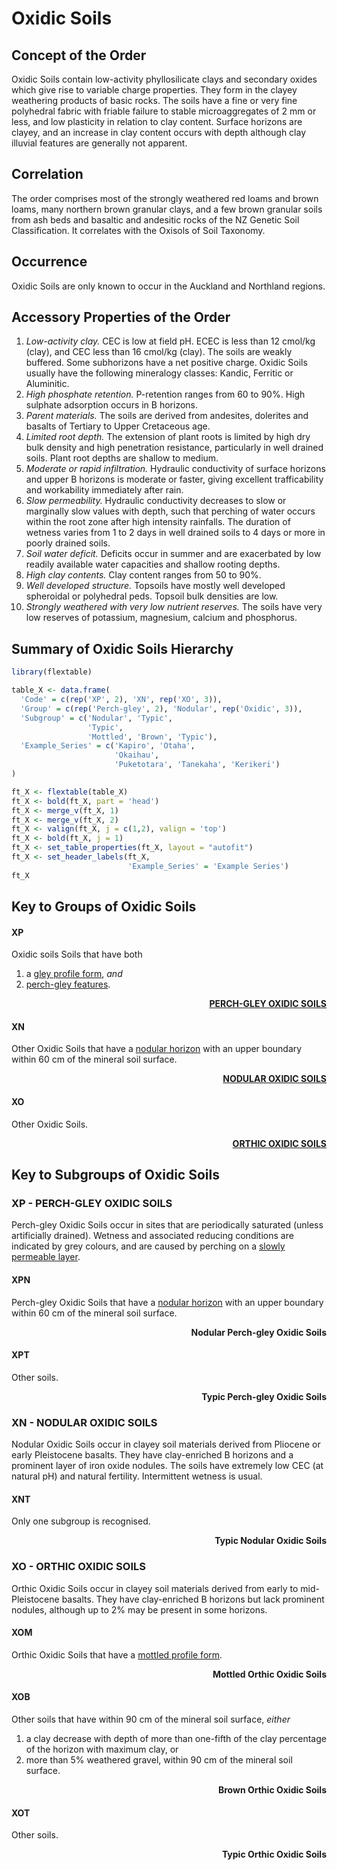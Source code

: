 # Oxidic Soils {-#ord-X}

## Concept of the Order {-#con-X}

Oxidic Soils contain low-activity phyllosilicate clays and secondary oxides which give rise to variable charge properties. They form in the clayey weathering products of basic rocks. The soils have a fine or very fine polyhedral fabric with friable failure to stable microaggregates of 2\ mm or less, and low plasticity in relation to clay content. Surface horizons are clayey, and an increase in clay content occurs with depth although clay illuvial features are generally not apparent.

## Correlation {-#cor-X}

The order comprises most of the strongly weathered red loams and brown loams, many northern brown granular clays, and a few brown granular soils from ash beds and basaltic and andesitic rocks of the NZ Genetic Soil Classification. It correlates with the Oxisols of Soil Taxonomy.

## Occurrence {-#occ-X}

Oxidic Soils are only known to occur in the Auckland and Northland regions.

## Accessory Properties of the Order {-#acc-X}

1.  _Low-activity clay._ CEC is low at field pH. ECEC is less than 12\ cmol/kg (clay), and CEC less than 16 cmol/kg (clay). The soils are weakly buffered. Some subhorizons have a net positive charge. Oxidic Soils usually have the following mineralogy classes: Kandic, Ferritic or Aluminitic.
2.  _High phosphate retention._ P-retention ranges from 60 to 90%. High sulphate adsorption occurs in B horizons.
3.  _Parent materials._ The soils are derived from andesites, dolerites and basalts of Tertiary to Upper Cretaceous age.
4.  _Limited root depth._ The extension of plant roots is limited by high dry bulk density and high penetration resistance, particularly in well drained soils. Plant root depths are shallow to medium.
5.  _Moderate or rapid infiltration._ Hydraulic conductivity of surface horizons and upper B horizons is moderate or faster, giving excellent trafficability and workability immediately after rain.
6.  _Slow permeability._ Hydraulic conductivity decreases to slow or marginally slow values with depth, such that perching of water occurs within the root zone after high intensity rainfalls. The duration of wetness varies from 1 to 2 days in well drained soils to 4 days or more in poorly drained soils.
7.  _Soil water deficit._ Deficits occur in summer and are exacerbated by low readily available water capacities and shallow rooting depths.
8.  _High clay contents._ Clay content ranges from 50 to 90%.
9.  _Well developed structure._ Topsoils have mostly well developed spheroidal or polyhedral peds. Topsoil bulk densities are low.
10.  _Strongly weathered with very low nutrient reserves._ The soils have very low reserves of potassium, magnesium, calcium and phosphorus.

## Summary of Oxidic Soils Hierarchy {-#sum-X}

```r
library(flextable)

table_X <- data.frame(
  'Code' = c(rep('XP', 2), 'XN', rep('XO', 3)),
  'Group' = c(rep('Perch-gley', 2), 'Nodular', rep('Oxidic', 3)),
  'Subgroup' = c('Nodular', 'Typic',
                 'Typic',
                 'Mottled', 'Brown', 'Typic'),
  'Example_Series' = c('Kapiro', 'Otaha',
                       'Okaihau',
                       'Puketotara', 'Tanekaha', 'Kerikeri')
) 

ft_X <- flextable(table_X)
ft_X <- bold(ft_X, part = 'head')
ft_X <- merge_v(ft_X, 1)
ft_X <- merge_v(ft_X, 2)
ft_X <- valign(ft_X, j = c(1,2), valign = 'top')
ft_X <- bold(ft_X, j = 1)
ft_X <- set_table_properties(ft_X, layout = "autofit")
ft_X <- set_header_labels(ft_X, 
                          'Example_Series' = 'Example Series')
ft_X
```

## Key to Groups of Oxidic Soils {-#grp-X}

#### __XP__ {-#key-XP}

Oxidic soils Soils that have both

1.  a [gley profile form](#diag-gleypf), _and_
2.  [perch-gley features](#diag-pgley).

<div style="text-align: right"> [__PERCH-GLEY OXIDIC SOILS__](#XP) </div>

#### __XN__ {-#key-XN}

Other Oxidic Soils that have a [nodular horizon](#diag-nodh) with an upper boundary within 60\ cm of the mineral soil surface.

<div style="text-align: right"> [__NODULAR OXIDIC SOILS__](#XN) </div>

#### __XO__ {-#key-XO}

Other Oxidic Soils.

<div style="text-align: right"> [__ORTHIC OXIDIC SOILS__](#XO) </div>

## Key to Subgroups of Oxidic Soils {-#sub-X}

### __XP__ - PERCH-GLEY OXIDIC SOILS {-#XP}

Perch-gley Oxidic Soils occur in sites that are periodically saturated (unless artificially drained). Wetness and associated reducing conditions are indicated by grey colours, and are caused by perching on a [slowly permeable layer](#diag-slowp).

#### __XPN__ {-#key-XPN}

Perch-gley Oxidic Soils that have a [nodular horizon](#diag-nodh) with an upper boundary within 60\ cm of the mineral soil surface.

<div style="text-align: right"> __Nodular Perch-gley Oxidic Soils__ </div>

#### __XPT__ {-#key-XPT}

Other soils.

<div style="text-align: right"> __Typic Perch-gley Oxidic Soils__ </div>

### __XN__ - NODULAR OXIDIC SOILS {-#XN}

Nodular Oxidic Soils occur in clayey soil materials derived from Pliocene or early Pleistocene basalts. They have clay-enriched B horizons and a prominent layer of iron oxide nodules. The soils have extremely low CEC (at natural pH) and natural fertility. Intermittent wetness is usual.

#### __XNT__ {-#key-XNT}

Only one subgroup is recognised.

<div style="text-align: right"> __Typic Nodular Oxidic Soils__ </div>

### __XO__ - ORTHIC OXIDIC SOILS {-#XO}

Orthic Oxidic Soils occur in clayey soil materials derived from early to mid-Pleistocene basalts. They have clay-enriched B horizons but lack prominent nodules, although up to 2% may be present in some horizons.

#### __XOM__ {-#key-XOM}

Orthic Oxidic Soils that have a [mottled profile form](#diag-mottpf).

<div style="text-align: right"> __Mottled Orthic Oxidic Soils__ </div>

#### __XOB__ {-#key-XOB}

Other soils that have within 90\ cm of the mineral soil surface, _either_

1.  a clay decrease with depth of more than one-fifth of the clay percentage of the horizon with maximum clay, or
2.  more than 5% weathered gravel, within 90\ cm of the mineral soil surface.

<div style="text-align: right"> __Brown Orthic Oxidic Soils__ </div>

#### __XOT__ {-#key-XOT}

Other soils. 

<div style="text-align: right"> __Typic Orthic Oxidic Soils__ </div>
